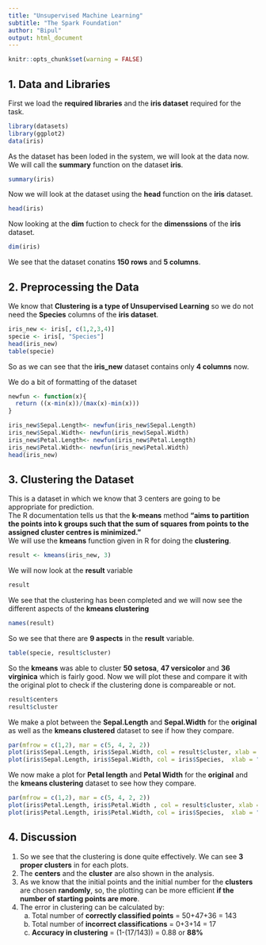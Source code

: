 ---
title: "Unsupervised Machine Learning"
subtitle: "The Spark Foundation"
author: "Bipul"
output: html_document
---

```{r}
knitr::opts_chunk$set(warning = FALSE)
```

## **1. Data and Libraries**

First we load the **required libraries** and the **iris dataset** required for the task.

```{r}
library(datasets)
library(ggplot2)
data(iris)
```

As the dataset has been loded in the system, we will look at the data now. We will call the **summary** function on the dataset **iris**.

```{r}
summary(iris)
```

Now we will look at the dataset using the **head** function on the **iris** dataset.

```{r}
head(iris)
```

Now looking at the **dim** fuction to check for the **dimenssions** of the **iris** dataset.

```{r}
dim(iris)
```

We see that the dataset conatins **150 rows** and **5 columns**.

## **2. Preprocessing the Data**

We know that **Clustering is a type of Unsupervised Learning** so we do not need the **Species** columns of the **iris dataset**.

```{r}
iris_new <- iris[, c(1,2,3,4)]
specie <- iris[, "Species"]
head(iris_new)
table(specie)
```

So as we can see that the **iris_new** dataset contains only **4 columns** now.

We do a bit of formatting of the dataset

```{r}
newfun <- function(x){
  return ((x-min(x))/(max(x)-min(x)))
}

iris_new$Sepal.Length<- newfun(iris_new$Sepal.Length)
iris_new$Sepal.Width<- newfun(iris_new$Sepal.Width)
iris_new$Petal.Length<- newfun(iris_new$Petal.Length)
iris_new$Petal.Width<- newfun(iris_new$Petal.Width)
head(iris_new)
```

## **3. Clustering the Dataset**

This is a dataset in which we know that 3 centers are going to be appropriate for prediction.  
The R documentation tells us that the **k-means** method **"aims to partition the points into k groups such that the sum of squares from points to the assigned cluster centres is minimized."**  
We will use the **kmeans** function given in R for doing the **clustering**.

```{r}
result <- kmeans(iris_new, 3)
```

We will now look at the **result** variable

```{r}
result
```

We see that the clustering has been completed and we will now see the different aspects of the **kmeans clustering**

```{r}
names(result)
```

So we see that there are **9 aspects** in the **result** variable. 

```{r}
table(specie, result$cluster)
```
 
So the **kmeans** was able to cluster **50 setosa**, **47 versicolor** and **36 virginica** which is fairly good.  Now we will plot these and compare it with the original plot to check if the clustering done is compareable or not.

```{r}
result$centers
result$cluster
```
We make a plot between the **Sepal.Length** and **Sepal.Width** for the **original** as well as the **kmeans clustered** dataset to see if how they compare. 

```{r}
par(mfrow = c(1,2), mar = c(5, 4, 2, 2))
plot(iris$Sepal.Length, iris$Sepal.Width, col = result$cluster, xlab = "Sepal Length", ylab = "Sepal Width", main = "Length VS Width(K-means)", pch = 19)
plot(iris$Sepal.Length, iris$Sepal.Width, col = iris$Species,  xlab = "Sepal Length", ylab = "Sepal Width", main = "Length VS Width(original)", pch = 8)
```


We now make a plot for **Petal length** and **Petal Width** for the **original** and the **kmeans clustering** dataset to see how they compare.

```{r}
par(mfrow = c(1,2), mar = c(5, 4, 2, 2))
plot(iris$Petal.Length, iris$Petal.Width , col = result$cluster, xlab = "Petal Length", ylab = "Petal Width", main = "Width VS Length(K-means)", pch = 3)
plot(iris$Petal.Length, iris$Petal.Width, col = iris$Species,  xlab = "Petal Length", ylab = "Petal Width", main = "Width VS Length(original)", pch = 9)
```

## **4. Discussion**

1. So we see that the clustering is done quite effectively. We can see **3 proper clusters** in for each plots.
2. The **centers** and the **cluster** are also shown in the analysis.
3. As we know that the initial points and the initial number for the **clusters** are chosen **randomly**, so, the plotting can be more efficient **if the number of starting points are more**.
4. The error in clustering can be calculated by:  
   a. Total number of **correctly classified points** = 50+47+36 = 143
   b. Total number of **incorrect classifications** = 0+3+14 = 17
   c. **Accuracy in clustering** = (1-(17/143)) = 0.88 or **88%**
